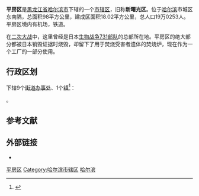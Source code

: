 {{Infobox China County
| county = 平房区
| usedname = 
| nameorigin = 
| Photo = 
| Photoname = 
| map =file:ChinaHarbinPingfang.png
| map_caption = 
| Pinyin =  Píngfáng Qū
| Belong = [[黑龙江省|黑龙江省]][[哈尔滨市|哈尔滨市]]
| Types = [[市辖区|市辖区]]
| admincode =  230108
| founded = 
| seat = 友协大街98号
| officerTitle = 
| officer = 
| officerTitle2 = 
| officer2 = 
| division = 7
| town = 
| township = 
| subdistrict = 7
| dialect = 
| post code = 150060
| phone code = 451
| coordinate = 
| area_total = 98.0
| area land = 
| area water = 
| census yr = 
| pop = 19万0253人
| density =  
| GDP = 
| GDP_as_of = 
| GDPPC = 
| carlicense = 黑A
| web = www.hrbpf.gov.cn
| web_title = 平房区政府网
}}
'''平房区'''是[[黑龙江省|黑龙江省]][[哈尔滨市|哈尔滨市]]下辖的一个[[市辖区|市辖区]]，旧称'''新曙光区'''。位于[[哈尔滨|哈尔滨]]市城区东南隅，总面积98平方公里，建成区面积18.02平方公里，总人口19万0253人。平房区境内有机场，铁道。

在[[二次大战|二次大战]]中，这里曾经是日本[[生物战争|生物战争]][[731部队|731部队]]的总部所在地。平房区的绝大部分都被日本销毁证据时烧毁，却留下了用于焚烧受害者遗体的焚烧炉，现在作为一个工厂的一部分使用。

== 行政区划 ==
{{PAGENAMEBASE}}下辖9个[[街道办事处|街道办事处]]、1个[[行政建制镇|镇]]<ref>{{PRC admin/ref sgc|23/01/08}}</ref>：

{{PRC admin/children|23/01/08}}。

== 参考文献 ==
{{reflist}}

== 外部链接 ==
* {{Official website|http://www.hrbpf.gov.cn/|name=哈尔滨市平房区人民政府}}

{{哈尔滨市平房区行政区划}}
{{哈尔滨市行政区划}}
{{黑龙江行政区划}}

[[Category:平房区|]]
[[Category:哈尔滨市辖区|Category:哈尔滨市辖区]]
[[Category:黑龙江市辖区|哈尔滨]]